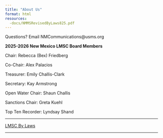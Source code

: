 ```yaml
---
title: "About Us"
format: html
resources: 
  -docs/NMMSRevisedByLaws825.pdf
---
```


Questions? Email NMCommunications\@usms.org

**2025-2026 New Mexico LMSC Board Members**

Chair: Rebecca (Bex) Friedberg

Co-Chair: Alex Palacios

Treasurer: Emily Challis-Clark

Secretary: Kay Armstrong

Open Water Chair: Shaun Challis

Sanctions Chair: Greta Kuehl

Top Ten Recorder: Lyndsay Shand

------------------------------------------------------------------------

[LMSC By Laws](docs/NMMSRevisedByLaws825.pdf)

------------------------------------------------------------------------

